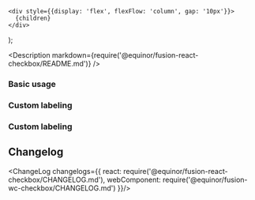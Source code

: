 
    <div style={{display: 'flex', flexFlow: 'column', gap: '10px'}}> 
      {children}
    </div>
);

<Meta title="Input/Checkbox" />

<Description markdown={require('@equinor/fusion-react-checkbox/README.md')} />

### Basic usage

<Canvas withSource='open'>
  <Story id="examples-checkbox--basic" />
</Canvas>

### Custom labeling

<Canvas withSource='open'>
  <Story id="examples-checkbox--custom-label" />
</Canvas>

### Custom labeling

<Canvas withSource='open'>
  <Story id="examples-checkbox--custom-control" />
</Canvas>

## Changelog

<ChangeLog changelogs={{
  react: require('@equinor/fusion-react-checkbox/CHANGELOG.md'), 
  webComponent: require('@equinor/fusion-wc-checkbox/CHANGELOG.md')
}}/>